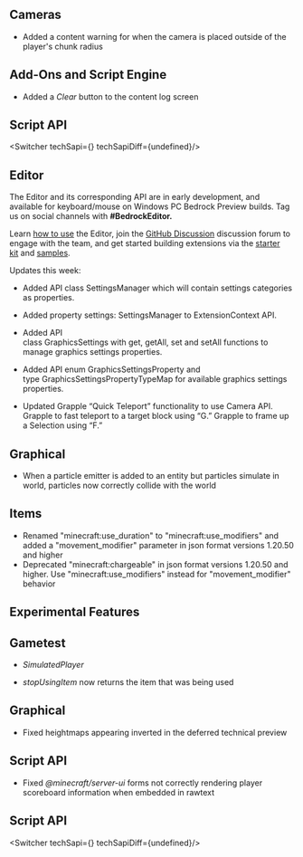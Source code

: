 



## Cameras

-   Added a content warning for when the camera is placed outside of the player's chunk radius 

## Add-Ons and Script Engine

-   Added a _Clear_ button to the content log screen


## **Script API**

<Switcher techSapi={<TechSapiStable/>} techSapiDiff={undefined}/>

## Editor

The Editor and its corresponding API are in early development, and available for keyboard/mouse on Windows PC Bedrock Preview builds. Tag us on social channels with **#BedrockEditor.**

Learn [how to use](https://aka.ms/LearnEditor) the Editor, join the [GitHub Discussion](https://github.com/Mojang/minecraft-editor/discussions) discussion forum to engage with the team, and get started building extensions via the [starter kit](https://github.com/Mojang/minecraft-editor-extension-starter-kit) and [samples](https://github.com/Mojang/minecraft-editor-extension-samples).

Updates this week:

-   Added API class SettingsManager which will contain settings categories as properties.

-   Added property settings: SettingsManager to ExtensionContext API.

-   Added API class GraphicsSettings with get, getAll, set and setAll functions to manage graphics settings properties.
-   Added API enum GraphicsSettingsProperty and type GraphicsSettingsPropertyTypeMap for available graphics settings properties.
-   Updated Grapple “Quick Teleport” functionality to use Camera API. Grapple to fast teleport to a target block using “G.” Grapple to frame up a Selection using “F.”

## Graphical

-   When a particle emitter is added to an entity but particles simulate in world, particles now correctly collide with the world

## Items

-   Renamed "minecraft:use\_duration" to "minecraft:use\_modifiers" and added a "movement\_modifier" parameter in json format versions 1.20.50 and higher 
-   Deprecated "minecraft:chargeable" in json format versions 1.20.50 and higher. Use "minecraft:use\_modifiers" instead for "movement\_modifier" behavior




<h2 className="experimental_divider">Experimental Features</h2>




## Gametest

-   _SimulatedPlayer_

-   _stopUsingItem_ now returns the item that was being used

## Graphical

-   Fixed heightmaps appearing inverted in the deferred technical preview 

## Script API

-   Fixed _@minecraft/server-ui_ forms not correctly rendering player scoreboard information when embedded in rawtext


## **Script API**

<Switcher techSapi={<TechSapiExp/>} techSapiDiff={undefined}/>

